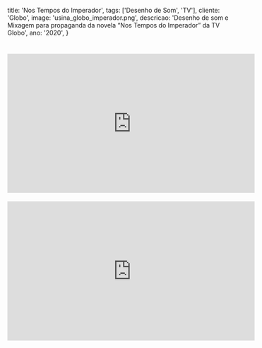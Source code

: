   title: 'Nos Tempos do Imperador',
  tags: ['Desenho de Som', 'TV'],
  cliente: 'Globo',
  image: 'usina_globo_imperador.png',
  descricao: 'Desenho de som e Mixagem para propaganda da novela “Nos Tempos do Imperador” da TV Globo',
  ano: '2020',
}

# <iframe width="560" height="315" src="https://www.youtube.com/embed/eg_hdfokZgc" title="Nos Tempos do Imperador: conheça a Pequena África, local de memória e resistência no Rio de Janeiro" frameborder="0" allow="accelerometer; autoplay; clipboard-write; encrypted-media; gyroscope; picture-in-picture; web-share" allowfullscreen></iframe>

<iframe width="560" height="315" src="https://www.youtube.com/embed/5wndhaf_Duo" title="Nos Tempos do Imperador: a vida do Imperador Dom Pedro II 👑" frameborder="0" allow="accelerometer; autoplay; clipboard-write; encrypted-media; gyroscope; picture-in-picture; web-share" allowfullscreen></iframe>
